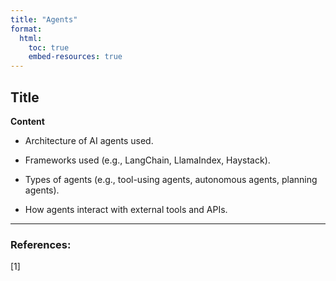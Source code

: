 ```yaml
---
title: "Agents"
format:
  html:
    toc: true
    embed-resources: true
---
```


## Title
**Content**

- Architecture of AI agents used.

- Frameworks used (e.g., LangChain, LlamaIndex, Haystack).

- Types of agents (e.g., tool-using agents, autonomous agents, planning agents).

- How agents interact with external tools and APIs.

---

### References:

[1]